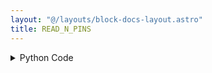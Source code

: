 ```yaml
---
layout: "@/layouts/block-docs-layout.astro"
title: READ_N_PINS
---
```



<PythonDocsDisplay docstring={docstring} />
<AppDisplay app={app} blockName="READ_N_PINS" client:visible />

<details>
<summary>Python Code</summary>
```python
from flojoy import flojoy, OrderedPair
from typing import Optional
from Phidget22.Devices.VoltageRatioInput import VoltageRatioInput


def onVoltageRatioChange(self, voltageRatio):
    # Declaration of the Event handler, print Voltage variation for a channel.
    print("VoltageRatio [" + str(self.getChannel()) + "]: " + str(voltageRatio))


@flojoy(deps={"Phidget22": "1.14.20230331"})
def READ_N_PINS(
    default: Optional[OrderedPair] = None,
    n_sensors: int = 1,
) -> OrderedPair:
    """The READ_N_PINS node allows you to measure and output voltages from Flexiforce sensors using a Phidget InterfaceKit.

    Parameters
    ----------
    n_sensors : int
        Defines the number of pressure sensors connected to the Phidget InterfaceKit.
    """

    voltage: list[float] = []
    pressions: list[float] = []
    sensor_num: list[int] = []

    for i in range(0, n_sensors):
        sensor_num.append(i + 1)
        # Creation of an instance of the VoltageRationInput class
        voltage_ratio_input = VoltageRatioInput()
        # Set Channel for Communication with the Phidget Interface Kit :
        voltage_ratio_input.setChannel(i)
        # Assign the handler that will be called when the event occurs :
        voltage_ratio_input.setOnVoltageRatioChangeHandler(onVoltageRatioChange)
        # Open the Channel after event handler is set :
        voltage_ratio_input.openWaitForAttachment(5000)
        volt_i: float = (
            voltage_ratio_input.getVoltageRatio()
        )  # Measure Voltage from the sensor
        voltage.append(volt_i)  # Add Voltage to the list of measurements

        # Example of a Calibration to convert Voltage into pressions :
        pression_i: float = (volt_i - calibration1) / calibration2
        pressions.append(pression_i)

    return OrderedPair(x=sensor_num, y=voltage)

```
[Find this Flojoy Block on GitHub](https://github.com/flojoy-ai/blocks/blob/main/blocks/IO/INSTRUMENTS/DAQ_BOARDS/PHIDGET/INTERFACEKIT/BASIC/READ_N_PINS/READ_N_PINS.py)
</details>


## Example
